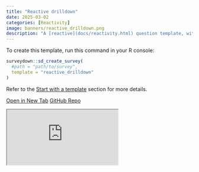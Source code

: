 ```yaml
---
title: "Reactive drilldown"
date: 2025-03-02
categories: [Reactivity]
image: banners/reactive_drilldown.png
description: "A [reactive](docs/reactivity.html) question template, with latter question options defined from former selection."
---
```


To create this template, run this command in your R console:

```r
surveydown::sd_create_survey(
  #path = "path/to/survey",
  template = "reactive_drilldown"
)
```

Refer to the [Start with a template](/docs/getting-started.html#start-with-a-template) section for more details.

::: {.d-flex .justify-content-center .flex-wrap .text-center}
[<i class="fas fa-external-link-alt"></i> Open in New Tab](https://surveydown2.shinyapps.io/reactive_drilldown/){.template-button .m-1 style="width: 200px;"}
[<i class="fab fa-github"></i> GitHub Repo](https://github.com/surveydown-dev/templates){.template-button .m-1 style="width: 200px;"}
:::

<div class="template-iframe-container">
<iframe src="https://surveydown2.shinyapps.io/reactive_drilldown/" class="template-iframe"></iframe>
</div>
